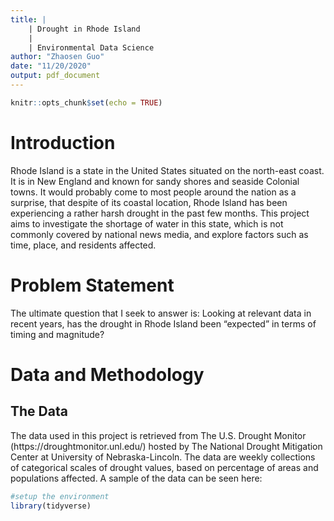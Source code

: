 ```yaml
---
title: |
    | Drought in Rhode Island 
    |
    | Environmental Data Science
author: "Zhaosen Guo"
date: "11/20/2020"
output: pdf_document
---
```


```r
knitr::opts_chunk$set(echo = TRUE)
```

# Introduction
Rhode Island is a state in the United States situated on the north-east coast. It is in New England and  known for sandy shores and seaside Colonial towns. It would probably come to most people around the nation as a surprise, that despite of its coastal location, Rhode Island has been experiencing a rather harsh drought in the past few months. This project aims to investigate the shortage of water in this state, which is not commonly covered by national news media, and explore factors such as time, place, and residents affected.  

# Problem Statement 
The ultimate question that I seek to answer is: 
Looking at relevant data in recent years, has the drought in Rhode Island been "expected" in terms of timing and magnitude? 

# Data and Methodology  
## The Data
The data used in this project is retrieved from The U.S. Drought Monitor (https://droughtmonitor.unl.edu/) hosted by The National Drought Mitigation Center at University of Nebraska-Lincoln. 
The data are weekly collections of categorical scales of drought values, based on percentage of areas and populations affected. A sample of the data can be seen here:
```r
#setup the environment
library(tidyverse)
```

